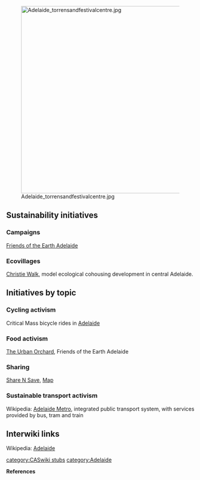 [[File:Adelaide torrensandfestivalcentre.jpg|right|500px]]
== Sustainability initiatives ==

=== Campaigns ===

[http://www.adelaide.foe.org.au/ Friends of the Earth Adelaide]

=== Ecovillages ===

[[Christie Walk]], model ecological cohousing development in central Adelaide.

== Initiatives by topic ==

=== Cycling activism ===

Critical Mass bicycle rides in [[wikia:criticalmass:Adelaide|Adelaide]]

=== Food activism ===

[http://www.adelaide.foe.org.au/projects/the-urban-orchard/ The Urban Orchard], Friends of the Earth Adelaide

=== Sharing ===

[http://www.sharensave.com.au/ Share N Save], [http://www.sharensave.com.au/map Map]

=== Sustainable transport activism ===

Wikipedia: [[wikipedia:Adelaide Metro|Adelaide Metro]], integrated public transport system, with services provided by bus, tram and train

== Interwiki links ==
Wikipedia: [[wikipedia:Adelaide|Adelaide]]


{{scaendmenu}}{{stub}}
[[category:CASwiki stubs]]
[[category:Adelaide]]

'''References'''
{{Attrib sca ref|Adelaide}}
<references/>